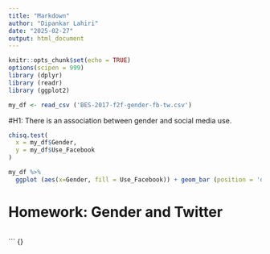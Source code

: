 ```yaml
---
title: "Markdown"
author: "Dipankar Lahiri"
date: "2025-02-27"
output: html_document
---
```


```r
knitr::opts_chunk$set(echo = TRUE)
options(scipen = 999)
library (dplyr)
library (readr)
library (ggplot2)

my_df <- read_csv ('BES-2017-f2f-gender-fb-tw.csv')

```

#H1: There is an association between gender and social media use.

``` r

chisq.test(
  x = my_df$Gender,
  y = my_df$Use_Facebook
)

```


``` r

my_df %>%
  ggplot (aes(x=Gender, fill = Use_Facebook)) + geom_bar (position = 'dodge')


```

# Homework: Gender and Twitter

``` r

```


``` {}
